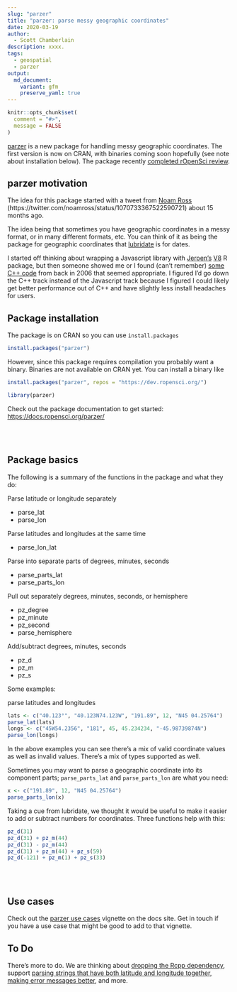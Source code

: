 ```yaml
---
slug: "parzer"
title: "parzer: parse messy geographic coordinates"
date: 2020-03-19
author:
  - Scott Chamberlain
description: xxxx.
tags:
  - geospatial
  - parzer
output: 
  md_document:
    variant: gfm
    preserve_yaml: true
---
```


```r
knitr::opts_chunk$set(
  comment = "#>",
  message = FALSE
)
```

[parzer][] is a new package for handling messy geographic coordinates. 
The first version is now on CRAN, with binaries coming soon hopefully (see
note about installation below). The package recently [completed rOpenSci
review](https://github.com/ropensci/onboarding/issues/341).

parzer motivation
------------------

The idea for this package started with a tweet from [Noam Ross](https://ropensci.org/author/noam-ross/) 
(https://twitter.com/noamross/status/1070733367522590721) about 15 months ago.

The idea being that sometimes you have geographic coordinates in a messy
format, or in many different formats, etc. You can think of it as being
the package for geographic coordinates that [lubridate][] is for dates.

I started off thinking about wrapping a Javascript library with [Jeroen's][jeroen]
[V8][] R package, but then someone showed me or I found (can't remember) [some C++ code][cll]
from back in 2006 that seemed appropriate. I figured I'd go down the C++
track instead of the Javascript track because I figured I could likely get
better performance out of C++ and have slightly less install headaches for users.


Package installation
------------------

The package is on CRAN so you can use `install.packages`

```r
install.packages("parzer")
```

However, since this package requires compilation you probably want a binary.
Binaries are not available on CRAN yet. You can install a binary like

```r
install.packages("parzer", repos = "https://dev.ropensci.org/")
```

```r
library(parzer)
```

Check out the package documentation to get started: <https://docs.ropensci.org/parzer/>

<br><br>

Package basics
------------------

The following is a summary of the functions in the package and what they do:

Parse latitude or longitude separately

- parse_lat
- parse_lon

Parse latitudes and longitudes at the same time

- parse_lon_lat

Parse into separate parts of degrees, minutes, seconds

- parse_parts_lat
- parse_parts_lon

Pull out separately degrees, minutes, seconds, or hemisphere

- pz_degree
- pz_minute
- pz_second
- parse_hemisphere

Add/subtract degrees, minutes, seconds

- pz_d
- pz_m
- pz_s

Some examples:

parse latitudes and longitudes

```r
lats <- c("40.123°", "40.123N74.123W", "191.89", 12, "N45 04.25764")
parse_lat(lats)
longs <- c("45W54.2356", "181", 45, 45.234234, "-45.98739874N")
parse_lon(longs)
```

In the above examples you can see there's a mix of valid coordinate
values as well as invalid values. There's a mix of types supported as well.

Sometimes you may want to parse a geographic coordinate into its component
parts; `parse_parts_lat` and `parse_parts_lon` are what you need:

```r
x <- c("191.89", 12, "N45 04.25764")
parse_parts_lon(x)
```

Taking a cue from lubridate, we thought it would be useful to make it easier
to add or subtract numbers for coordinates. Three functions help with this:

```r
pz_d(31)
pz_d(31) + pz_m(44)
pz_d(31) - pz_m(44)
pz_d(31) + pz_m(44) + pz_s(59)
pz_d(-121) + pz_m(1) + pz_s(33)
```

<br><br>

Use cases
------------------

Check out the [parzer use cases][usecases] vignette on the docs site.
Get in touch if you have a use case that might be good to add to that
vignette.


To Do
------------------

There's more to do. We are thinking about [dropping the Rcpp dependency](https://github.com/ropensci/parzer/issues/17),
support [parsing strings that have both latitude and longitude together](https://github.com/ropensci/parzer/issues/3),
[making error messages better](https://github.com/ropensci/parzer/issues/5), and more.

[parzer]: https://github.com/ropensci/parzer
[usecases]: https://docs.ropensci.org/parzer/articles/use_cases.html
[lubridate]: https://cloud.r-project.org/web/packages/lubridate/
[cll]: https://www.codeproject.com/Articles/15659/Longitude-Latitude-String-Parser-and-Formatter
[jeroen]: https://ropensci.org/author/jeroen-ooms/
[V8]: https://cloud.r-project.org/web/packages/V8/
